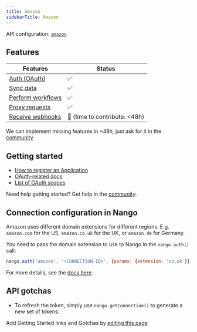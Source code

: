 ```yaml
---
title: Amazon
sidebarTitle: Amazon
---
```


API configuration: [`amazon`](https://nango.dev/providers.yaml)

## Features

| Features | Status |
| - | - |
| [Auth (OAuth)](/guides/getting-started/authorize-an-api-from-your-app) | ✅ |
| [Sync data](/guides/getting-started/read-from-an-api) | ✅ |
| [Perform workflows](/guides/getting-started/write-to-an-api) | ✅ |
| [Proxy requests](/guides/proxy-requests-to-an-api) | ✅ |
| [Receive webhooks](/guides/receive-webhooks-from-an-api) | 🚫 (time to contribute: &lt;48h) |

<Tip>We can implement missing features in &lt;48h, just ask for it in the [community](https://nango.dev/slack).</Tip>

## Getting started

-   [How to register an Application](https://developer.amazon.com/docs/login-with-amazon/register-web.html)
-   [OAuth-related docs](https://developer.amazon.com/docs/login-with-amazon/authorization-code-grant.html)
-   [List of OAuth scopes](https://developer.amazon.com/docs/login-with-amazon/customer-profile.html)

<Tip>Need help getting started? Get help in the [community](https://nango.dev/slack).</Tip>

## Connection configuration in Nango

Amazon uses different domain extensions for different regions. E.g. `amazon.com` for the US, `amazon.co.uk` for the UK, or `amazon.de` for Germany.

You need to pass the domain extension to use to Nango in the `nango.auth()` call:

```js
nango.auth('amazon', '<CONNECTION-ID>', {params: {extension: 'co.uk'}});
```

For more details, see the [docs here](/guides/getting-started/authorize-an-api-from-your-app#apis-requiring-connection-specific-configuration-for-authorization).

## API gotchas

-   To refresh the token, simply use `nango.getConnection()` to generate a new set of tokens.

<Note>Add Getting Started links and Gotchas by [editing this page](https://github.com/nangohq/nango/tree/master/docs-v2/integrations/all/amazon.mdx)</Note>
